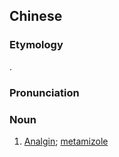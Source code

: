 ==Chinese==
{{zh-forms|alt=安乃近:ānnǎijìn|gloss=-}}

===Etymology===
{{bor|zh|en|Analgin}}.

===Pronunciation===
{{zh-pron
|m=ànnǎijìn
|cat=n
}}

===Noun===
{{zh-noun}}

# [[Analgin]]; [[metamizole]]